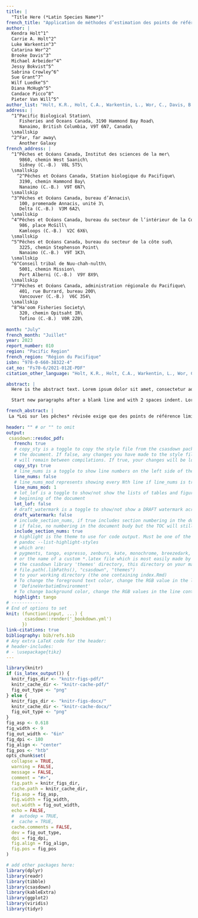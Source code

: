 ```yaml
---
title: |
  "Title Here (*Latin Species Name*)"
french_title: "Application de méthodes d’estimation des points de référence limites à des unités de gestion des stocks de saumons du Pacifique dans le cadre d’études de cas"
author: |
  Kendra Holt^1^
  Carrie A. Holt^2^
  Luke Warkentin^3^
  Catarina Wor^2^
  Brooke Davis^3^
  Michael Arbeider^4^
  Jessy Bokvist^5^
  Sabrina Crowley^6^
  Sue Grant^7^
  Wilf Luedke^5^
  Diana McHugh^5^
  Candace Picco^8^
  Pieter Van Will^5^
author_list: "Holt, K.R., Holt, C.A., Warkentin, L., Wor, C., Davis, B., Arbeider, M., Bokvist, J., Crowley, S., Grant, S., Luedke, W., McHugh, D., Picco, C., et Van Will, P."
address: |
  ^1^Pacific Biological Station\
     Fisheries and Oceans Canada, 3190 Hammond Bay Road\
     Nanaimo, British Columbia, V9T 6N7, Canada\
  \smallskip
  ^2^Far, far away\
     Another Galaxy
french_address: |
  ^1^Pêches et Océans Canada, Institut des sciences de la mer\
     9860, chemin West Saanich\
     Sidney (C.-B.)  V8L 5T5\
  \smallskip
    ^2^Pêches et Océans Canada, Station biologique du Pacifique\
     3190, chemin Hammond Bay\
     Nanaimo (C.-B.)  V9T 6N7\
  \smallskip
  ^3^Pêches et Océans Canada, bureau d’Annacis\
     100, promenade Annacis, unité 3\
     Delta (C.-B.)  V3M 6A2\
  \smallskip
  ^4^Pêches et Océans Canada, bureau du secteur de l’intérieur de la Colombie-Britannique\
     986, place McGill\
     Kamloops (C.-B.)  V2C 6X6\
  \smallskip
  ^5^Pêches et Océans Canada, bureau du secteur de la côte sud\
     3225, chemin Stephenson Point\
     Nanaimo (C.-B.)  V9T 1K3\
  \smallskip
  ^6^Conseil tribal de Nuu-chah-nulth\
     5001, chemin Mission\
     Port Alberni (C.-B.)  V9Y 8X9\
  \smallskip
  ^7^Pêches et Océans Canada, administration régionale du Pacifique\
     401, rue Burrard, bureau 200\
     Vancouver (C.-B.)  V6C 3S4\
  \smallskip
  ^8^Ha'oom Fisheries Society\
     320, chemin Opitsaht IR\
     Tofino (C.-B.)  V0R 2Z0\
     
month: "July"
french_month: "Juillet"
year: 2023
report_number: 010
region: "Pacific Region"
french_region: "Région du Pacifique"
isbn: "978-0-660-38322-4"
cat_no: "Fs70-6/2021-012E-PDF"
citation_other_language: "Holt, K.R., Holt, C.A., Warkentin, L., Wor, C., Davis, B., Arbeider, M., Bokvist, J., Crowley, S., Grant, S., Luedke, W., McHugh, D., Picco, C., and Van Will, P. 2023. Case Study Applications of LRP Estimation Methods to Pacific Salmon Stock Management Units. DFO Can. Sci. Advis. Sec. Res. Doc. 2023/10. iv + 129 p."

abstract: |
  Here is the abstract text. Lorem ipsum dolor sit amet, consectetur adipisicing elit, sed do eiusmod tempor incididunt ut labore et dolore magna aliqua. Ut enim ad minim veniam, quis nostrud exercitation ullamco laboris nisi ut aliquip ex ea commodo consequat. Duis aute irure dolor in reprehenderit in voluptate velit esse cillum dolore eu fugiat nulla pariatur. Excepteur sint occaecat cupidatat non proident, sunt in culpa qui officia deserunt mollit anim id est laborum.

  Start new paragraphs after a blank line and with 2 spaces indent. Lorem ipsum dolor sit amet, consectetur adipisicing elit, sed do eiusmod tempor incididunt ut labore et dolore magna aliqua. Ut enim ad minim veniam, quis nostrud exercitation ullamco laboris nisi ut aliquip ex ea commodo consequat. Duis aute irure dolor in reprehenderit in voluptate velit esse cillum dolore eu fugiat nulla pariatur. Excepteur sint occaecat cupidatat non proident, sunt in culpa qui officia deserunt mollit anim id est laborum.

french_abstract: |
 La *Loi sur les pêches* révisée exige que des points de référence limite (PRL) soient déterminés pour tous les grands stocks de poissons. Pour les saumons du Pacifique, les grands stocks de poissons sont représentés par des unités de gestion des stocks (UGS). Une UGS est composée d’une ou de plusieurs unités de conservation (UC) du saumon, qui sont les unités utilisées lors des évaluations en vertu de la Politique concernant le saumon sauvage (PSS). Nous présentons des méthodes d’estimation des PRL au à l’échelle de l’UGS qui intègrent les états des UC selon la PSS. Dans le cadre d’études de cas, nous démontrons et évaluons les PRL pour trois UGS : saumon coho du Fraser intérieur (*Oncorhynchus kisutch*), saumon chinook de la côte ouest de l’île de Vancouver (*O. tshawytscha*) et saumon kéta de la côte sud intérieure (*O. Keta*), à l’exclusion des UC du fleuve Fraser. Les méthodes sont divisées en deux catégories : PRL fondés sur l’état des UC et PRL fondés sur l’abondance agrégée. Les PRL fondés sur l’état des UC sont recommandés comme méthode par défaut et sont fondés sur la proportion d’UC se situant au-dessus des niveaux associés à un risque accru d’extinction (au-dessus de la zone rouge) selon la PSS. Les méthodes fondées sur l’abondance agrégée peuvent être utilisées en complément pour répondre à des exigences particulières de gestion des pêches. Les PRL fondés sur l’abondance agrégée sont subdivisés en PRL de régression logistique et en PRL de projection. Les deux types de PRL fondés sur l’abondance agrégée sont définis comme l’abondance à l’échelle de l’UGS associée à une probabilité souhaitée que l’état de toutes les UC constituantes se trouve au-dessus de la zone rouge, mais ils diffèrent en ce sens que les PRL de régression logistique sont déterminés directement à partir des données historiques et que les PRL de projection sont déterminés à partir des projections de la dynamique des populations à l’échelle de l’UC. Nous discutons de la pertinence et des exigences de l’application des diverses méthodes d’estimation des PRL, en nous inspirant d’une variété de quantités de données disponibles lors des études de cas. En général, l’application des PRL fondés sur l’abondance agrégée peut se limiter aux UGS où il y a une covariance des populations à l’échelle de l’UC, comme le démontre l’étude de cas sur le saumon coho du Fraser intérieur, et où la covariance n’a pas changé au fil du temps ou, pour les PRL de projection, où ces changements peuvent être mesurés.
  
header: "" # or "" to omit
output:
 csasdown::resdoc_pdf:
   french: true
   # copy_sty is a toggle to copy the style file from the csasdown package every time you compile
   # the document. If false, any changes you have made to the style file in your project
   # will remain between compilations. If true, your changes will be lost when you compile
   copy_sty: true
   # line_nums is a toggle to show line numbers on the left side of the page. 
   line_nums: false
   # line_nums_mod represents showing every Nth line if line_nums is true
   line_nums_mod: 1
   # lot_lof is a toggle to show/not show the lists of tables and figures at the
   # beginning of the document
   lot_lof: false
   # draft_watermark is a toggle to show/not show a DRAFT watermark across every page
   draft_watermark: false
   # include_section_nums, if true includes section numbering in the document body,
   # if false, no numbering in the document budy but the TOC will still show numbering
   include_section_nums: true
   # highlight is the theme to use for code output. Must be one of the list given by:
   # pandoc --list-highlight-styles
   # which are:
   # pygments, tango, espresso, zenburn, kate, monochrome, breezedark, haddock
   # or the name of a custom *.latex file which is most easily made by copying one from 
   # the csasdown library 'themes' directory, this directory on your machine:
   # file.path(.libPaths(), "csasdown", "themes")
   # to your working directory (the one containing index.Rmd)
   # To change the foreground text color, change the RGB value in the line containing
   # 'DefineVerbatimEnvironment'
   # To change background color, change the RGB values in the line containing 'shadecolor'
   highlight: tango
# ------------
# End of options to set
knit: (function(input, ...) {
       csasdown::render('_bookdown.yml')
      })
link-citations: true
bibliography: bib/refs.bib
# Any extra LaTeX code for the header:
# header-includes:
# - \usepackage{tikz}
---
```


```r
library(knitr)
if (is_latex_output()) {
  knitr_figs_dir <- "knitr-figs-pdf/"
  knitr_cache_dir <- "knitr-cache-pdf/"
  fig_out_type <- "png"
} else {
  knitr_figs_dir <- "knitr-figs-docx/"
  knitr_cache_dir <- "knitr-cache-docx/"
  fig_out_type <- "png"
}
fig_asp <- 0.618
fig_width <- 9
fig_out_width <- "6in"
fig_dpi <- 180
fig_align <- "center"
fig_pos <- "htb"
opts_chunk$set(
  collapse = TRUE,
  warning = FALSE,
  message = FALSE,
  comment = "#>",
  fig.path = knitr_figs_dir,
  cache.path = knitr_cache_dir,
  fig.asp = fig_asp,
  fig.width = fig_width,
  out.width = fig_out_width,
  echo = FALSE,
  #  autodep = TRUE,
  #  cache = TRUE,
  cache.comments = FALSE,
  dev = fig_out_type,
  dpi = fig_dpi,
  fig.align = fig_align,
  fig.pos = fig_pos
)
```

```r
# add other packages here:
library(dplyr)
library(readr)
library(tibble)
library(csasdown)
library(kableExtra)
library(ggplot2)
library(viridis)
library(tidyr)
```
